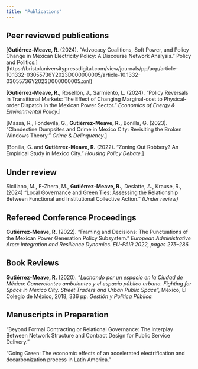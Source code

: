 ```yaml
---
title: "Publications"
---
```


## Peer reviewed publications

\[**Gutiérrez-Meave, R**. (2024). “Advocacy Coalitions, Soft Power, and Policy Change in Mexican Electricity Policy: A Discourse Network Analysis.” Policy and Politics.\](https://bristoluniversitypressdigital.com/view/journals/pp/aop/article-10.1332-03055736Y2023D000000005/article-10.1332-03055736Y2023D000000005.xml)

**\[Gutiérrez-Meave, R.,** Rosellón, J., Sarmiento, L. (2024). “Policy Reversals in Transitional Markets: The Effect of Changing Marginal-cost to Physical-order Dispatch in the Mexican Power Sector.” *Economics of Energy & Environmental Policy*.\]

\[Massa, R., Fondevila, G., **Gutiérrez-Meave, R.,** Bonilla, G. (2023). “Clandestine Dumpsites and Crime in Mexico City: Revisiting the Broken Windows Theory.” *Crime & Delinquency*.\]

\[Bonilla, G. and **Gutiérrez-Meave, R.** (2022). “Zoning Out Robbery? An Empirical Study in Mexico City.” *Housing Policy Debate*.\]

## Under review

Siciliano, M., E-Zhera, M., **Gutiérrez-Meave, R.,** Deslatte, A., Krause, R., (2024) “Local Governance and Green Ties: Assessing the Relationship Between Functional and Institutional Collective Action.” *(Under review)*

## Refereed Conference Proceedings

**Gutiérrez-Meave, R.** (2022). “Framing and Decisions: The Punctuations of the Mexican Power Generation Policy Subsystem.” *European Administrative Area: Integration and Resilience Dynamics.* *EU-PAIR 2022, pages 275–286.*

## Book Reviews

**Gutiérrez-Meave, R.** (2020). “*Luchando por un espacio en la Ciudad de México: Comerciantes ambulantes y el espacio público urbano.* *Fighting for Space in Mexico City. Street Traders and Urban Public Space”,* México, El Colegio de México, 2018, 336 pp. *Gestión y Política Pública.*

## Manuscripts in Preparation

“Beyond Formal Contracting or Relational Governance: The Interplay Between Network Structure and Contract Design for Public Service Delivery.”

“Going Green: The economic effects of an accelerated electrification and decarbonization process in Latin America.”
